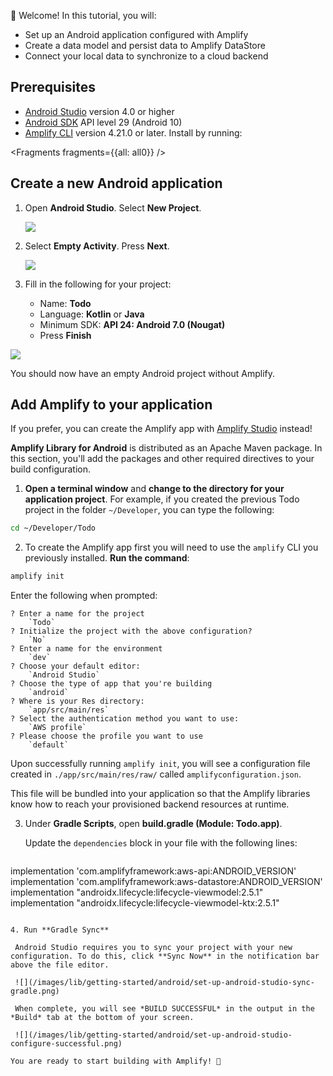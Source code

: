 
👋 Welcome! In this tutorial, you will:

- Set up an Android application configured with Amplify
- Create a data model and persist data to Amplify DataStore
- Connect your local data to synchronize to a cloud backend

## Prerequisites

- [Android Studio](https://developer.android.com/studio/index.html#downloads) version 4.0 or higher
- [Android SDK](https://developer.android.com/studio/releases/platforms) API level 29 (Android 10)
- [Amplify CLI](/cli) version 4.21.0 or later. Install by running:


<Fragments fragments={{all: all0}} />

## Create a new Android application

1. Open **Android Studio**. Select **New Project**.

    ![](/images/lib/getting-started/android/set-up-android-studio-welcome.png)

2. Select **Empty Activity**. Press **Next**.

    ![](/images/lib/getting-started/android/set-up-android-studio-select-project-template.png)

3. Fill in the following for your project:

    - Name: **Todo**
    - Language: **Kotlin** or **Java**
    - Minimum SDK: **API 24: Android 7.0 (Nougat)**
    - Press **Finish**

  ![](/images/lib/getting-started/android/set-up-android-studio-configure-your-project-todo.png)

You should now have an empty Android project without Amplify.

## Add Amplify to your application

  <Callout>

  If you prefer, you can create the Amplify app with [Amplify Studio](https://sandbox.amplifyapp.com/) instead!

  </Callout>

**Amplify Library for Android** is distributed as an Apache Maven package. In this section, you'll add the packages and other required directives to your build configuration.


1. **Open a terminal window** and **change to the directory for your application project**. For example, if you created the previous Todo project in the folder `~/Developer`, you can type the following:
  ```bash
  cd ~/Developer/Todo
  ```

2. To create the Amplify app first you will need to use the `amplify` CLI you previously installed. **Run the command**:
  ```bash
  amplify init
  ```

  Enter the following when prompted:

  ```console
  ? Enter a name for the project
      `Todo`
  ? Initialize the project with the above configuration?
      `No`
  ? Enter a name for the environment
      `dev`
  ? Choose your default editor:
      `Android Studio`
  ? Choose the type of app that you're building
      `android`
  ? Where is your Res directory:
      `app/src/main/res`
  ? Select the authentication method you want to use:
      `AWS profile`
  ? Please choose the profile you want to use
      `default`
  ```

  Upon successfully running `amplify init`, you will see a configuration file created in `./app/src/main/res/raw/` called `amplifyconfiguration.json`.

  This file will be bundled into your application so that the Amplify libraries know how to reach your provisioned backend resources at runtime.

3. Under **Gradle Scripts**, open **build.gradle (Module: Todo.app)**.

   Update the `dependencies` block in your file with the following lines:

   ```groovy
  implementation 'com.amplifyframework:aws-api:ANDROID_VERSION'
  implementation 'com.amplifyframework:aws-datastore:ANDROID_VERSION'
  implementation "androidx.lifecycle:lifecycle-viewmodel:2.5.1"
  implementation "androidx.lifecycle:lifecycle-viewmodel-ktx:2.5.1"
   ```

4. Run **Gradle Sync**

    Android Studio requires you to sync your project with your new configuration. To do this, click **Sync Now** in the notification bar above the file editor.

    ![](/images/lib/getting-started/android/set-up-android-studio-sync-gradle.png)

    When complete, you will see *BUILD SUCCESSFUL* in the output in the *Build* tab at the bottom of your screen.

    ![](/images/lib/getting-started/android/set-up-android-studio-configure-successful.png)

You are ready to start building with Amplify! 🎉
